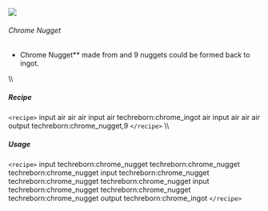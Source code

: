 ![](/mods/techreborn/chrome_nugget.png)

###### Chrome Nugget

- Chrome Nugget** made from
        <Mcitem id="techreborn:chrome_ingot"/> and 9
        nuggets could be formed back to ingot.

\\\\

##### Recipe

`<recipe>` input air air air input air techreborn:chrome_ingot
air input air air air output techreborn:chrome_nugget,9
`</recipe>` \\\\

##### Usage

`<recipe>` input techreborn:chrome_nugget
techreborn:chrome_nugget techreborn:chrome_nugget input
techreborn:chrome_nugget techreborn:chrome_nugget
techreborn:chrome_nugget input techreborn:chrome_nugget
techreborn:chrome_nugget techreborn:chrome_nugget output
techreborn:chrome_ingot `</recipe>`
